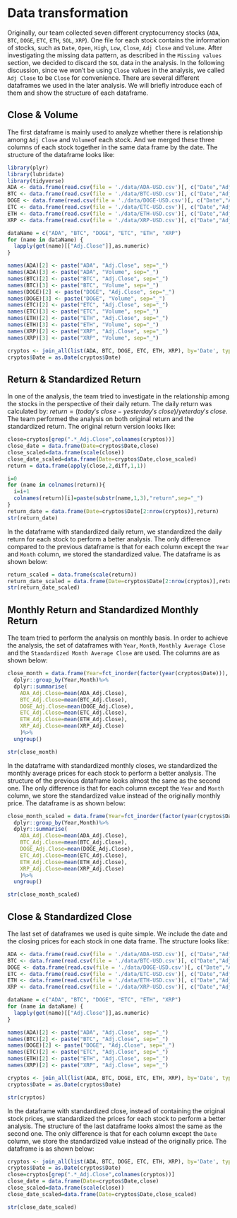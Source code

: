 # Data transformation

Originally, our team collected seven different cryptocurrency stocks (`ADA`, `BTC`, `DOGE`, `ETC`, `ETH`, `SOL`, `XRP`). One file for each stock contains the information of stocks, such as `Date`, `Open`, `High`, `Low`, `Close`, `Adj Close` and `Volume`. After investigating the missing data pattern, as described in the `Missing values` section, we decided to discard the `SOL` data in the analysis. In the following discussion, since we won't be using `Close` values in the analysis, we called `Adj Close` to be `Close` for convenience. There are several different dataframes we used in the later analysis. We will briefly introduce each of them and show the structure of each dataframe. 

## Close & Volume
The first dataframe is mainly used to analyze whether there is relationship among `Adj Close` and `Volume`of each stock. And we merged these three columns of each stock together in the same data frame by the date. The structure of the dataframe looks like:

```r
library(plyr)
library(lubridate)
library(tidyverse)
ADA <- data.frame(read.csv(file = './data/ADA-USD.csv')[, c("Date","Adj.Close", "Volume")])
BTC <- data.frame(read.csv(file = './data/BTC-USD.csv')[, c("Date","Adj.Close", "Volume")])
DOGE <- data.frame(read.csv(file = './data/DOGE-USD.csv')[, c("Date","Adj.Close", "Volume")])
ETC <- data.frame(read.csv(file = './data/ETC-USD.csv')[, c("Date","Adj.Close", "Volume")])
ETH <- data.frame(read.csv(file = './data/ETH-USD.csv')[, c("Date","Adj.Close", "Volume")])
XRP <- data.frame(read.csv(file = './data/XRP-USD.csv')[, c("Date","Adj.Close","Volume")])

dataName = c("ADA", "BTC", "DOGE", "ETC", "ETH", "XRP")
for (name in dataName) {
  lapply(get(name)[["Adj.Close"]],as.numeric)
}

names(ADA)[2] <- paste("ADA", "Adj.Close", sep="_")
names(ADA)[3] <- paste("ADA", "Volume", sep="_")
names(BTC)[2] <- paste("BTC", "Adj.Close", sep="_")
names(BTC)[3] <- paste("BTC", "Volume", sep="_")
names(DOGE)[2] <- paste("DOGE", "Adj.Close", sep="_")
names(DOGE)[3] <- paste("DOGE", "Volume", sep="_")
names(ETC)[2] <- paste("ETC", "Adj.Close", sep="_")
names(ETC)[3] <- paste("ETC", "Volume", sep="_")
names(ETH)[2] <- paste("ETH", "Adj.Close", sep="_")
names(ETH)[3] <- paste("ETH", "Volume", sep="_")
names(XRP)[2] <- paste("XRP", "Adj.Close", sep="_")
names(XRP)[3] <- paste("XRP", "Volume", sep="_")

cryptos <- join_all(list(ADA, BTC, DOGE, ETC, ETH, XRP), by='Date', type='full')
cryptos$Date = as.Date(cryptos$Date)
```

## Return & Standardized Return

In one of the analysis, the team tried to investigate in the relationship among the stocks in the perspective of their daily return. The daily return was calculated by: $return = (today's\;close - yesterday's\;close) / yeterday's\;close$. The team performed the analysis on both original return and the standardized return. The original return version looks like:
```r
close=cryptos[grep(".*_Adj.Close",colnames(cryptos))]
close_date = data.frame(Date=cryptos$Date,close)
close_scaled=data.frame(scale(close))
close_date_scaled=data.frame(Date=cryptos$Date,close_scaled)
return = data.frame(apply(close,2,diff,1,1))

i=0
for (name in colnames(return)){
  i=i+1
  colnames(return)[i]=paste(substr(name,1,3),"return",sep="_")
}
return_date = data.frame(Date=cryptos$Date[2:nrow(cryptos)],return)
str(return_date)
```

In the dataframe with standardized daily return, we standardized the daily return for each stock to perform a better analysis. The only difference compared to the previous dataframe is that for each column except the `Year` and `Month` column, we stored the standardized value. The dataframe is as shown below:
```r
return_scaled = data.frame(scale(return))
return_date_scaled = data.frame(Date=cryptos$Date[2:nrow(cryptos)],return_scaled)
str(return_date_scaled)
```

## Monthly Return and Standardized Monthly Return

The team tried to perform the analysis on monthly basis. In order to achieve the analysis, the set of dataframes with `Year`, `Month`, `Monthly Average Close` and the `Standardized Month Average Close` are used. The columns are as shown below:
```r
close_month = data.frame(Year=fct_inorder(factor(year(cryptos$Date))), Month=fct_inorder(factor(month(cryptos$Date, label=TRUE))),close) %>%
  dplyr::group_by(Year,Month)%>%
  dplyr::summarise(
    ADA_Adj.Close=mean(ADA_Adj.Close),
    BTC_Adj.Close=mean(BTC_Adj.Close),
    DOGE_Adj.Close=mean(DOGE_Adj.Close),
    ETC_Adj.Close=mean(ETC_Adj.Close),
    ETH_Adj.Close=mean(ETH_Adj.Close),
    XRP_Adj.Close=mean(XRP_Adj.Close)
    )%>%
  ungroup()

str(close_month)
```

In the dataframe with standardized monthly closes, we standardized the monthly average prices for each stock to perform a better analysis. The structure of the previous dataframe looks almost the same as the second one. The only difference is that for each column except the `Year` and `Month` column, we store the standardized value instead of the originally monthly price. The dataframe is as shown below:
```r
close_month_scaled = data.frame(Year=fct_inorder(factor(year(cryptos$Date))), Month=fct_inorder(factor(month(cryptos$Date, label=TRUE))),close_scaled) %>%
  dplyr::group_by(Year,Month)%>%
  dplyr::summarise(
    ADA_Adj.Close=mean(ADA_Adj.Close),
    BTC_Adj.Close=mean(BTC_Adj.Close),
    DOGE_Adj.Close=mean(DOGE_Adj.Close),
    ETC_Adj.Close=mean(ETC_Adj.Close),
    ETH_Adj.Close=mean(ETH_Adj.Close),
    XRP_Adj.Close=mean(XRP_Adj.Close)
    )%>%
  ungroup()

str(close_month_scaled)
```

## Close & Standardized Close

The last set of dataframes we used is quite simple. We include the date and the closing prices for each stock in one data frame. The structure looks like:

```r
ADA <- data.frame(read.csv(file = './data/ADA-USD.csv')[, c("Date","Adj.Close")])
BTC <- data.frame(read.csv(file = './data/BTC-USD.csv')[, c("Date","Adj.Close")])
DOGE <- data.frame(read.csv(file = './data/DOGE-USD.csv')[, c("Date","Adj.Close")])
ETC <- data.frame(read.csv(file = './data/ETC-USD.csv')[, c("Date","Adj.Close")])
ETH <- data.frame(read.csv(file = './data/ETH-USD.csv')[, c("Date","Adj.Close")])
XRP <- data.frame(read.csv(file = './data/XRP-USD.csv')[, c("Date","Adj.Close")])

dataName = c("ADA", "BTC", "DOGE", "ETC", "ETH", "XRP")
for (name in dataName) {
  lapply(get(name)[["Adj.Close"]],as.numeric)
}

names(ADA)[2] <- paste("ADA", "Adj.Close", sep="_")
names(BTC)[2] <- paste("BTC", "Adj.Close", sep="_")
names(DOGE)[2] <- paste("DOGE", "Adj.Close", sep="_")
names(ETC)[2] <- paste("ETC", "Adj.Close", sep="_")
names(ETH)[2] <- paste("ETH", "Adj.Close", sep="_")
names(XRP)[2] <- paste("XRP", "Adj.Close", sep="_")

cryptos <- join_all(list(ADA, BTC, DOGE, ETC, ETH, XRP), by='Date', type='full')
cryptos$Date = as.Date(cryptos$Date)
```

```r
str(cryptos)
```

In the dataframe with standardized close, instead of containing the original stock prices, we standardized the prices for each stock to perform a better analysis. The structure of the last dataframe looks almost the same as the second one. The only difference is that for each column except the `Date` column, we store the standardized value instead of the originally price. The dataframe is as shown below:

```r
cryptos <- join_all(list(ADA, BTC, DOGE, ETC, ETH, XRP), by='Date', type='full')
cryptos$Date = as.Date(cryptos$Date)
close=cryptos[grep(".*_Adj.Close",colnames(cryptos))]
close_date = data.frame(Date=cryptos$Date,close)
close_scaled=data.frame(scale(close))
close_date_scaled=data.frame(Date=cryptos$Date,close_scaled)
```

```r
str(close_date_scaled)
```
